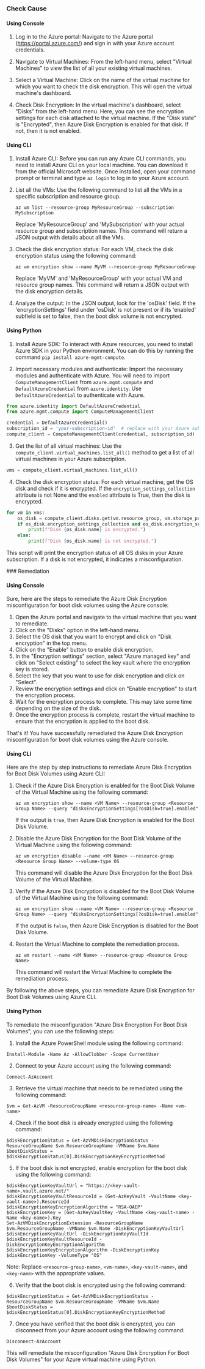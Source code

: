 

<Tabs><Tab title='Cause'>
### Check Cause

#### Using Console

1. Log in to the Azure portal: Navigate to the Azure portal (https://portal.azure.com/) and sign in with your Azure account credentials.

2. Navigate to Virtual Machines: From the left-hand menu, select "Virtual Machines" to view the list of all your existing virtual machines.

3. Select a Virtual Machine: Click on the name of the virtual machine for which you want to check the disk encryption. This will open the virtual machine's dashboard.

4. Check Disk Encryption: In the virtual machine's dashboard, select "Disks" from the left-hand menu. Here, you can see the encryption settings for each disk attached to the virtual machine. If the "Disk state" is "Encrypted", then Azure Disk Encryption is enabled for that disk. If not, then it is not enabled.

#### Using CLI

1. Install Azure CLI: Before you can run any Azure CLI commands, you need to install Azure CLI on your local machine. You can download it from the official Microsoft website. Once installed, open your command prompt or terminal and type `az login` to log in to your Azure account.

2. List all the VMs: Use the following command to list all the VMs in a specific subscription and resource group.

   ```
   az vm list --resource-group MyResourceGroup --subscription MySubscription
   ```

   Replace 'MyResourceGroup' and 'MySubscription' with your actual resource group and subscription names. This command will return a JSON output with details about all the VMs.

3. Check the disk encryption status: For each VM, check the disk encryption status using the following command:

   ```
   az vm encryption show --name MyVM --resource-group MyResourceGroup
   ```

   Replace 'MyVM' and 'MyResourceGroup' with your actual VM and resource group names. This command will return a JSON output with the disk encryption details.

4. Analyze the output: In the JSON output, look for the 'osDisk' field. If the 'encryptionSettings' field under 'osDisk' is not present or if its 'enabled' subfield is set to false, then the boot disk volume is not encrypted.

#### Using Python

1. Install Azure SDK: To interact with Azure resources, you need to install Azure SDK in your Python environment. You can do this by running the command `pip install azure-mgmt-compute`.

2. Import necessary modules and authenticate: Import the necessary modules and authenticate with Azure. You will need to import `ComputeManagementClient` from `azure.mgmt.compute` and `DefaultAzureCredential` from `azure.identity`. Use `DefaultAzureCredential` to authenticate with Azure.

```python
from azure.identity import DefaultAzureCredential
from azure.mgmt.compute import ComputeManagementClient

credential = DefaultAzureCredential()
subscription_id = 'your-subscription-id'  # replace with your Azure subscription id
compute_client = ComputeManagementClient(credential, subscription_id)
```

3. Get the list of all virtual machines: Use the `compute_client.virtual_machines.list_all()` method to get a list of all virtual machines in your Azure subscription.

```python
vms = compute_client.virtual_machines.list_all()
```

4. Check the disk encryption status: For each virtual machine, get the OS disk and check if it is encrypted. If the `encryption_settings_collection` attribute is not None and the `enabled` attribute is True, then the disk is encrypted.

```python
for vm in vms:
    os_disk = compute_client.disks.get(vm.resource_group, vm.storage_profile.os_disk.name)
    if os_disk.encryption_settings_collection and os_disk.encryption_settings_collection.enabled:
        print(f"Disk {os_disk.name} is encrypted.")
    else:
        print(f"Disk {os_disk.name} is not encrypted.")
```

This script will print the encryption status of all OS disks in your Azure subscription. If a disk is not encrypted, it indicates a misconfiguration.

</Tab>

<Tab title='Remediation'>
### Remediation

#### Using Console

Sure, here are the steps to remediate the Azure Disk Encryption misconfiguration for boot disk volumes using the Azure console:

1. Open the Azure portal and navigate to the virtual machine that you want to remediate.
2. Click on the "Disks" option in the left-hand menu.
3. Select the OS disk that you want to encrypt and click on "Disk encryption" in the top menu.
4. Click on the "Enable" button to enable disk encryption.
5. In the "Encryption settings" section, select "Azure managed key" and click on "Select existing" to select the key vault where the encryption key is stored.
6. Select the key that you want to use for disk encryption and click on "Select".
7. Review the encryption settings and click on "Enable encryption" to start the encryption process.
8. Wait for the encryption process to complete. This may take some time depending on the size of the disk.
9. Once the encryption process is complete, restart the virtual machine to ensure that the encryption is applied to the boot disk.

That's it! You have successfully remediated the Azure Disk Encryption misconfiguration for boot disk volumes using the Azure console.

#### Using CLI

Here are the step by step instructions to remediate Azure Disk Encryption for Boot Disk Volumes using Azure CLI:

1. Check if the Azure Disk Encryption is enabled for the Boot Disk Volume of the Virtual Machine using the following command:

   ```
   az vm encryption show --name <VM Name> --resource-group <Resource Group Name> --query "disksEncryptionSettings[?osDisk=true].enabled"
   ```

   If the output is `true`, then Azure Disk Encryption is enabled for the Boot Disk Volume.

2. Disable the Azure Disk Encryption for the Boot Disk Volume of the Virtual Machine using the following command:

   ```
   az vm encryption disable --name <VM Name> --resource-group <Resource Group Name> --volume-type OS
   ```

   This command will disable the Azure Disk Encryption for the Boot Disk Volume of the Virtual Machine.

3. Verify if the Azure Disk Encryption is disabled for the Boot Disk Volume of the Virtual Machine using the following command:

   ```
   az vm encryption show --name <VM Name> --resource-group <Resource Group Name> --query "disksEncryptionSettings[?osDisk=true].enabled"
   ```

   If the output is `false`, then Azure Disk Encryption is disabled for the Boot Disk Volume.

4. Restart the Virtual Machine to complete the remediation process.

   ```
   az vm restart --name <VM Name> --resource-group <Resource Group Name>
   ```

   This command will restart the Virtual Machine to complete the remediation process.

By following the above steps, you can remediate Azure Disk Encryption for Boot Disk Volumes using Azure CLI.

#### Using Python

To remediate the misconfiguration "Azure Disk Encryption For Boot Disk Volumes", you can use the following steps:

1. Install the Azure PowerShell module using the following command: 

```
Install-Module -Name Az -AllowClobber -Scope CurrentUser
```

2. Connect to your Azure account using the following command:

```
Connect-AzAccount
```

3. Retrieve the virtual machine that needs to be remediated using the following command:

```
$vm = Get-AzVM -ResourceGroupName <resource-group-name> -Name <vm-name>
```

4. Check if the boot disk is already encrypted using the following command:

```
$diskEncryptionStatus = Get-AzVMDiskEncryptionStatus -ResourceGroupName $vm.ResourceGroupName -VMName $vm.Name
$bootDiskStatus = $diskEncryptionStatus[0].DiskEncryptionKeyEncryptionMethod
```

5. If the boot disk is not encrypted, enable encryption for the boot disk using the following command:

```
$diskEncryptionKeyVaultUrl = "https://<key-vault-name>.vault.azure.net/"
$diskEncryptionKeyVaultResourceId = (Get-AzKeyVault -VaultName <key-vault-name>).ResourceId
$diskEncryptionKeyEncryptionAlgorithm = "RSA-OAEP"
$diskEncryptionKey = (Get-AzKeyVaultKey -VaultName <key-vault-name> -Name <key-name>).Key
Set-AzVMDiskEncryptionExtension -ResourceGroupName $vm.ResourceGroupName -VMName $vm.Name -DiskEncryptionKeyVaultUrl $diskEncryptionKeyVaultUrl -DiskEncryptionKeyVaultId $diskEncryptionKeyVaultResourceId -DiskEncryptionKeyEncryptionAlgorithm $diskEncryptionKeyEncryptionAlgorithm -DiskEncryptionKey $diskEncryptionKey -VolumeType "OS"
```

Note: Replace `<resource-group-name>`, `<vm-name>`, `<key-vault-name>`, and `<key-name>` with the appropriate values.

6. Verify that the boot disk is encrypted using the following command:

```
$diskEncryptionStatus = Get-AzVMDiskEncryptionStatus -ResourceGroupName $vm.ResourceGroupName -VMName $vm.Name
$bootDiskStatus = $diskEncryptionStatus[0].DiskEncryptionKeyEncryptionMethod
```

7. Once you have verified that the boot disk is encrypted, you can disconnect from your Azure account using the following command: 

```
Disconnect-AzAccount
```

This will remediate the misconfiguration "Azure Disk Encryption For Boot Disk Volumes" for your Azure virtual machine using Python.


</Tab>
</Tabs>